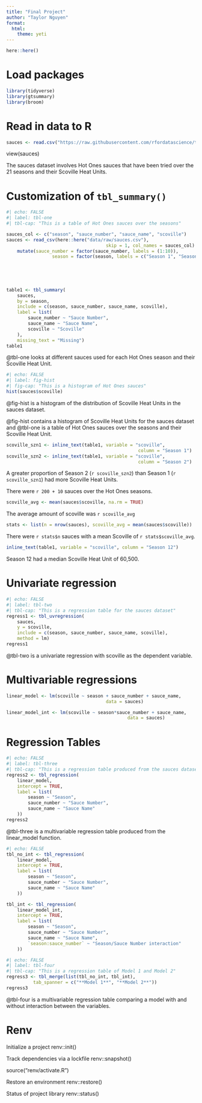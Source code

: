 ```yaml
---
title: "Final Project"
author: "Taylor Nguyen"
format:
  html:
    theme: yeti
---
```


```r
here::here()
```

# Load packages

```r
library(tidyverse)
library(gtsummary)
library(broom)
```

# Read in data to R
```r
sauces <- read.csv("https://raw.githubusercontent.com/rfordatascience/tidytuesday/master/data/2023/2023-08-08/sauces.csv")
```
view(sauces)

The sauces dataset involves Hot Ones sauces that have been tried over the 21 seasons and their Scoville Heat Units.

# Customization of `tbl_summary()`

```r
#| echo: FALSE
#| label: tbl-one
#| tbl-cap: "This is a table of Hot Ones sauces over the seasons"

sauces_col <- c("season", "sauce_number", "sauce_name", "scoville")
sauces <- read_csv(here::here("data/raw/sauces.csv"),
									 skip = 1, col_names = sauces_col) |>
	mutate(sauce_number = factor(sauce_number, labels = (1:10)),
				 season = factor(season, labels = c("Season 1", "Season 2", "Season 3", "Season 4", "Season 5",
				 																	  "Season 6", "Season 7", "Season 8", "Season 9", "Season 10",
				 																	  "Season 11", "Season 12", "Season 13", "Season 14", "Season 15",
				 																	  "Season 16", "Season 17", "Season 18", "Season 19", "Season 20",
				 																	  "Season 21")))

table1 <- tbl_summary(
	sauces,
	by = season,
	include = c(season, sauce_number, sauce_name, scoville),
	label = list(
		sauce_number ~ "Sauce Number",
		sauce_name ~ "Sauce Name",
		scoville ~ "Scoville"
	),
	missing_text = "Missing")
table1
```

@tbl-one looks at different sauces used for each Hot Ones season and their Scoville Heat Unit.

```r
#| echo: FALSE
#| label: fig-hist
#| fig-cap: "This is a histogram of Hot Ones sauces"
hist(sauces$scoville)
```

@fig-hist is a histogram of the distribution of Scoville Heat Units in the sauces dataset.

@fig-hist contains a histogram of Scoville Heat Units for the sauces dataset and @tbl-one is a table of Hot Ones sauces over the seasons and their Scoville Heat Unit.

```r
scoville_szn1 <- inline_text(table1, variable = "scoville", 
                        						 column = "Season 1")
scoville_szn2 <- inline_text(table1, variable = "scoville", 
                        						 column = "Season 2")
```

A greater proportion of Season 2 (`r scoville_szn2`) than Season 1 (`r scoville_szn1`) had more Scoville Heat Units.

There were `r 200 + 10` sauces over the Hot Ones seasons.

```r
scoville_avg <- mean(sauces$scoville, na.rm = TRUE)
```

The average amount of scoville was `r scoville_avg`

```r
stats <- list(n = nrow(sauces), scoville_avg = mean(sauces$scoville))
```

There were `r stats$n` sauces with a mean Scoville of `r stats$scoville_avg`.

```r
inline_text(table1, variable = "scoville", column = "Season 12")
```

Season 12 had a median Scoville Heat Unit of 60,500.

# Univariate regression

```r
#| echo: FALSE
#| label: tbl-two
#| tbl-cap: "This is a regression table for the sauces dataset"
regress1 <- tbl_uvregression(
	sauces,
	y = scoville,
	include = c(season, sauce_number, sauce_name, scoville),
	method = lm)
regress1
```

@tbl-two is a univariate regression with scoville as the dependent variable.

# Multivariable regressions

```r
linear_model <- lm(scoville ~ season + sauce_number + sauce_name,
									 data = sauces)
```

```r
linear_model_int <- lm(scoville ~ season*sauce_number + sauce_name,
											 data = sauces)
```

# Regression Tables

```r
#| echo: FALSE
#| label: tbl-three
#| tbl-cap: "This is a regression table produced from the sauces dataset"
regress2 <- tbl_regression(
	linear_model,
	intercept = TRUE,
	label = list(
		season ~ "Season",
		sauce_number ~ "Sauce Number",
		sauce_name ~ "Sauce Name"
	))
regress2
```

@tbl-three is a multivariable regression table produced from the linear_model function.

```r
#| echo: FALSE
tbl_no_int <- tbl_regression(
	linear_model,
	intercept = TRUE,
	label = list(
		season ~ "Season",
		sauce_number ~ "Sauce Number",
		sauce_name ~ "Sauce Name"
	))

tbl_int <- tbl_regression(
	linear_model_int,
	intercept = TRUE,
	label = list(
		season ~ "Season",
		sauce_number ~ "Sauce Number",
		sauce_name ~ "Sauce Name",
		`season:sauce_number` ~ "Season/Sauce Number interaction"
	))
```

```r
#| echo: FALSE
#| label: tbl-four
#| tbl-cap: "This is a regression table of Model 1 and Model 2"
regress3 <- tbl_merge(list(tbl_no_int, tbl_int), 
          tab_spanner = c("**Model 1**", "**Model 2**"))
regress3
```

@tbl-four is a multivariable regression table comparing a model with and without interaction between the variables.

# Renv

Initialize a project renv::init()

Track dependencies via a lockfile renv::snapshot()

source("renv/activate.R")

Restore an environment renv::restore()

Status of project library renv::status()
